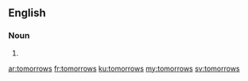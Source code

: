 ==English==

===Noun===
{{head|en}}

# {{plural of|tomorrow}}

[[ar:tomorrows]]
[[fr:tomorrows]]
[[ku:tomorrows]]
[[my:tomorrows]]
[[sv:tomorrows]]